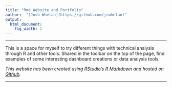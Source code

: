 ```yaml
---
title: "Rmd Website and Portfolio"
author:  "[Josh Whelan](https://github.com/jrwhelan)"
output:
  html_document:
    fig_width: 1
---
```


----

This is a space for myself to try different things with technical analysis through R and other tools. Shared in the toolbar on the top of the page, find examples of some interesting dashboard creations or data analysis tools.


*This website has been created using [RStudio's R Markdown](http://rmarkdown.rstudio.com/) and hosted on [Github](http://github.com).*
  

----